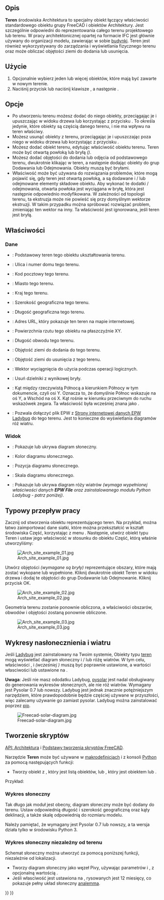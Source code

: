 <languages/>

{{Docnav/pl
|[[BIM_Project/pl|Projekt]]
|[[Arch_Building/pl|Budynek]]
|[[BIM_Workbench/pl|środowisko pracy BIM]]
|IconL=BIM_Project.svg
|IconR=Arch_Building.svg
|IconC=Workbench_BIM.svg
}}

{{VeryImportantMessage|POLECENIE TO JEST CZĘŚCIĄ ZINTEGROWANEGO środowiska pracy [[BIM_Workbench/pl|BIM]] w V1.0<br>
Ta strona została zaktualizowana dla tej wersji.}}

{{GuiCommand/pl
|Name=Arch Site
|Name/pl=Architektura: Teren
|MenuLocation=3D / BIM → Teren
|Workbenches=[[Arch_Workbench/pl|Architektura]]
|Shortcut={{KEY|S}} {{KEY|I}}
|SeeAlso=
}}

<span id="Description"></span>
==Opis==

'''Teren''' środowiska Architektura to specjalny obiekt łączący właściwości standardowego obiektu grupy FreeCAD i obiektów Architektury. Jest szczególnie odpowiedni do reprezentowania całego terenu projektowego lub terenu. W pracy architektonicznej opartej na formacie IFC jest głównie używany do organizacji modelu, zawierając w sobie [[Arch_Building/pl|budynki]]. Teren jest również wykorzystywany do zarządzania i wyświetlania fizycznego terenu oraz może obliczać objętości ziemi do dodania lub usunięcia.

<span id="Usage"></span>
==Użycie==

# Opcjonalnie wybierz jeden lub więcej obiektów, które mają być zawarte w nowym terenie.
# Naciśnij przycisk {{Button|[[Image:Arch_Site.svg|16px]] '''Teren'''}} lub naciśnij klawisze {{KEY|S}}, a następnie {{KEY|I}}.

<span id="Options"></span>
==Opcje==

* Po utworzeniu terenu możesz dodać do niego obiekty, przeciągając je i upuszczając w widoku drzewa lub korzystając z przycisku {{Button|[[Image:Arch Add.svg|16px]] [[Arch_Add/pl|Połącz obiekty]]}}. To określa jedynie, które obiekty są częścią danego terenu, i nie ma wpływu na teren właściwy.
* Możesz usunąć obiekty z terenu, przeciągając je i upuszczając poza niego w widoku drzewa lub korzystając z przycisku {{Button|[[Image:Arch Remove.svg|16px]] [[Arch_Remove/pl|Usuń komponent]]}}.
* Możesz dodać obiekt terenu, edytując właściwość {{PropertyData|Ukształtowanie terenu}} obiektu terenu. Teren może być otwartą powłoką lub bryłą ''({{Version/pl|0.21}})''.
* Możesz dodać objętości do dodania lub odjęcia od podstawowego terenu, dwukrotnie klikając w teren, a następnie dodając obiekty do grup Dodawania lub Odejmowania. Obiekty muszą być bryłami.
* Właściwość {{PropertyData|wektor wyciągnięcia}} może być używana do rozwiązania problemów, które mogą pojawić się, gdy teren jest otwartą powłoką, a są dodawane i / lub odejmowane elementy składowe obiektu. Aby wykonać te dodatki / odejmowania, otwarta powłoka jest wyciągana w bryłę, która jest następnie odpowiednio modyfikowana. W zależności od topologii terenu, ta ekstruzja może nie powieść się przy domyślnym wektorze ekstruzji. W takim przypadku można spróbować rozwiązać problem, zmieniając ten wektor na inny. Ta właściwość jest ignorowana, jeśli teren jest bryłą.

<span id="Properties"></span>
==Właściwości==

<span id="Data"></span>
===Dane===

* {{PropertyData|Teren}}: Podstawowy teren tego obiektu ukształtowania terenu.
* {{PropertyData|Adres}}: Ulica i numer domu tego terenu.
* {{PropertyData|Kod pocztowy}}: Kod pocztowy tego terenu.
* {{PropertyData|Miasto}}: Miasto tego terenu.
* {{PropertyData|Kraj}}: Kraj tego terenu.
* {{PropertyData|Szerokość geograficzna}}: Szerokość geograficzna tego terenu.
* {{PropertyData|Długość geograficzna}}: Długość geograficzna tego terenu.
* {{PropertyData|URL}}: Adres URL, który pokazuje ten teren na mapie internetowej.
* {{PropertyData|Powierzchnia projekcji}}: Powierzchnia rzutu tego obiektu na płaszczyźnie XY.
* {{PropertyData|Obwód}}: Długość obwodu tego terenu.
* {{PropertyData|Objętość dodatkowa}}: Objętość ziemi do dodania do tego terenu.
* {{PropertyData|Objętość odejmowania}}: Objętość ziemi do usunięcia z tego terenu.
* {{PropertyData|Wektor ekstruzji}}: Wektor wyciągnięcia do użycia podczas operacji logicznych.
* {{PropertyData|Usuń dzielnik}}: Usuń dzielniki z wynikowej bryły.
* {{PropertyData|Kąt deklinacji}}: Kąt między rzeczywistą Północą a kierunkiem Północy w tym dokumencie, czyli osi Y. Oznacza to, że domyślnie Północ wskazuje na oś Y, a Wschód na oś X. Kąt rośnie w kierunku przeciwnym do ruchu wskazówek zegara. Ta właściwość była wcześniej znana jako {{PropertyData|Odchylenie na północ}}.
* {{PropertyData|Plik EPW}}: Pozwala dołączyć plik EPW z [https://www.ladybug.tools/epwmap/ Strony internetowej danych EPW Ladybug] do tego terenu. Jest to konieczne do wyświetlania diagramów róż wiatru.

<span id="View"></span>
===Widok===

* {{PropertyView|Diagram Słoneczny}}: Pokazuje lub ukrywa diagram słoneczny.
* {{PropertyView|Kolor Diagramu Słonecznego}}: Kolor diagramu słonecznego.
* {{PropertyView|Pozycja Diagramu Słonecznego}}: Pozycja diagramu słonecznego.
* {{PropertyView|Skala Diagramu Słonecznego}}: Skala diagramu słonecznego.
* {{PropertyView|Róża Wiatrów}}: Pokazuje lub ukrywa diagram róży wiatrów ''(wymaga wypełnionej właściwości danych '''EPW File''' oraz zainstalowanego modułu Python Ladybug - patrz poniżej)''.

<span id="Typical_workflow"></span>
==Typowy przepływ pracy==

Zacznij od stworzenia obiektu reprezentującego teren. Na przykład, można łatwo zaimportować dane siatki, które można przekształcić w kształt środowiska Część, korzystając z menu {{MenuCommand|Część → Utwórz kształt z siatki}}. Następnie, utwórz obiekt typu Teren i ustaw jego właściwość {{PropertyData|Ukształtowanie terenu}} w stosunku do obiektu Część, którą właśnie utworzyliśmy:

[[Image:Arch site example 01.jpg]]

Utwórz objętości ''(wymagane są bryły)'' reprezentujące obszary, które mają zostać wykopane lub wypełnione. Kliknij dwukrotnie obiekt Teren w widoku drzewa i dodaj te objętości do grup Dodawanie lub Odejmowanie. Kliknij przycisk OK.

[[Image:Arch site example 02.jpg]]

Geometria terenu zostanie ponownie obliczona, a właściwości obszarów, obwodów i objętości zostaną ponownie obliczone.

[[Image:Arch site example 03.jpg]]

<span id="Solar_and_wind_diagrams"></span>
==Wykresy nasłonecznienia i wiatru==

Jeśli [https://www.ladybug.tools/ladybug.html Ladybug] jest zainstalowany na Twoim systemie, Obiekty typu [[Arch_Site/pl|teren]] mogą wyświetlać diagram słoneczny i / lub różę wiatrów. W tym celu, właściwości {{PropertyData|Longitude}}, {{PropertyData|Latitude}} i {{PropertyData|Declination}} ''(wcześniej {{PropertyData|North Deviation}})'' muszą być poprawnie ustawione, a wartości własciwości {{PropertyView|Solar Diagram}} lub {{PropertyView|Wind Rose}} ustawione na {{TRUE/pl}}.

'''Uwaga''': Jeśli nie masz ododatku Ladybug, [http://pysolar.org/ pysolar] jest nadal obsługiwany do generowania wykresów słonecznych, ale nie róż wiatrów. Wymagany jest Pysolar 0.7 lub nowszy. Ladybug jest jednak znacznie potężniejszym narzędziem, które prawdopodobnie będzie częściej używane w przyszłości, więc zalecamy używanie go zamiast pysolar. Ladybug można zainstalować poprzez [https://github.com/ladybug-tools/ladybug pip].

[[Image:Freecad-solar-diagram.jpg]]

<span id="Scripting"></span>
==Tworzenie skryptów==

{{Emphasis|Zobacz również:}} [[Arch_API/pl|API: Architektura]] i [[FreeCAD_Scripting_Basics/pl|Podstawy tworzenia skryptów FreeCAD]].

Narzędzie '''Teren''' może być używane w [[Macros/pl|makrodefinicjach]] i z konsoli [[Python/pl|Python]] za pomocą następujących funkcji:

{{Code|code=
Site = makeSite(objectslist=None, baseobj=None, name="Site")
}}

* Tworzy obiekt {{incode|Site}} z {{incode|objectslist}}, który jest listą obiektów, lub {{incode|baseobj}}, który jest obiektem {{incode|Shape}} lub {{incode|Terrain}}.

Przykład:
{{Code|code=
import FreeCAD, Draft, Arch

p1 = FreeCAD.Vector(0, 0, 0)
p2 = FreeCAD.Vector(2000, 0, 0)
baseline = Draft.makeLine(p1, p2)
Wall = Arch.makeWall(baseline, length=None, width=150, height=2000)
FreeCAD.ActiveDocument.recompute()

Building = Arch.makeBuilding([Wall])
Site = Arch.makeSite([Building])

FreeCAD.ActiveDocument.recompute()
FreeCAD.Gui.ActiveDocument.ActiveView.viewIsometric()
}}

<span id="Solar_diagram"></span>
===Wykres słoneczny===

Tak długo jak moduł {{incode|pysolar}} jest obecny, diagram słoneczny może być dodany do terenu. Ustaw odpowiednią długość i szerokość geograficzną oraz kąty deklinacji, a także skalę odpowiednią do rozmiaru modelu.

Należy pamiętać, że wymagany jest Pysolar 0.7 lub nowszy, a ta wersja działa tylko w środowisku Python 3.

{{Code|code=
Site.Longitude = -46.38
Site.Latitude = -23.33
Site.Declination = 30
#Site.Compass = True

Site.ViewObject.SolarDiagram = True
Site.ViewObject.SolarDiagramScale = 10000
FreeCAD.ActiveDocument.recompute()
}}

<span id="Solar_diagram_independent_of_Site"></span>
===Wykres słoneczny niezależny od terenu===

Schemat słoneczny można utworzyć za pomocą poniższej funkcji, niezależnie od lokalizacji.
{{Code|code=
Node = makeSolarDiagram(longitude, latitude, scale=1, complete=False)
}}

* Tworzy diagram słoneczny jako węzeł Pivy, używając parametrów {{incode|longitude}} i {{incode|latitude}}, z opcjonalną wartością {{incode|scale}}.
* Jeśli własciwość {{incode|complete}} jest ustawiona na {{True/pl}}, rysowanych jest 12 miesięcy, co pokazuje pełny układ słoneczny [https://en.wikipedia.org/wiki/Analemma analemma].

{{Code|code=
import FreeCADGui, Arch

Node = Arch.makeSolarDiagram(-46.38, -23.33, scale=10000, complete=True)
FreeCAD.Gui.ActiveDocument.ActiveView.getSceneGraph().addChild(Node)
}}


{{Docnav/pl
|[[BIM_Project/pl|Projekt]]
|[[Arch_Building/pl|Budynek]]
|[[BIM_Workbench/pl|środowisko pracy BIM]]
|IconL=BIM_Project.svg
|IconR=Arch_Building.svg
|IconC=Workbench_BIM.svg
}}

{{BIM_Tools_navi{{#translation:}}}}
{{Userdocnavi{{#translation:}}}}